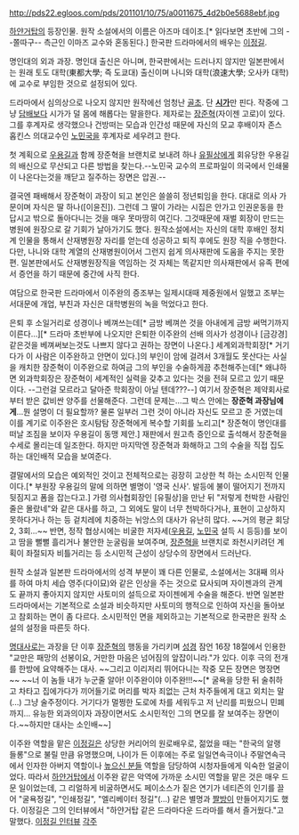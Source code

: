 http://pds22.egloos.com/pds/201101/10/75/a0011675_4d2b0e5688ebf.jpg

[[하얀거탑]]의 등장인물. 원작 소설에서의 이름은 아즈마 데이조.[* 읽다보면 초반에 그의 --쫄따구-- 측근인 이마즈 교수와 혼동된다.] 한국판 드라마에서의 배우는 [[이정길]]. 

명인대의 외과 과장. 명인대 출신은 아니며, 한국판에서는 드러나지 않지만 일본판에서는 원래 토도 대학(東都大學; 즉 도쿄대) 출신이며 나니와 대학(浪速大學; 오사카 대학)에 교수로 부임한 것으로 설정되어 있다. 
 
드라마에서 심의상으로 나오지 않지만 원작에선 엄청난 [[골초]]. 단 '''[[시가]]'''만 핀다. 작중에 그냥 [[담배]]보다 시가가 덜 몸에 해롭다는 말을한다. 제자로는 [[장준혁]](자이젠 고로)이 있다. 그를 후계자로 생각했으나 건방떠는 모습과 인간성 때문에 자신의 모교 후배이자 존스 홉킨스 의대교수인 [[노민국]]을 후계자로 세우려고 한다.

첫 계획으로 [[우용길]]과 함께 장준혁을 브랜치로 보내려 하나 [[유필상]]에게 회유당한 우용길의 배신으로 무산되고 다른 방법을 찾는다.--노민국 교수의 프로파일이 의국에서 인쇄물이 나온다는것을 깨닫고 질주하는 장면은 압권.--

결국엔 패배해서 장준혁이 과장이 되고 본인은 쓸쓸히 정년퇴임을 한다. 대대로 의사 가문이며 자식은 딸 하나([이윤진]). 그런데 그 딸이 가라는 시집은 안가고 인권운동을 한답시고 밖으로 돌아다니는 것을 매우 못마땅히 여긴다. 그것때문에 재벌 회장이 만드는 병원에 원장으로 갈 기회가 날아가기도 했다. 원작소설에서는 자신의 대학 후배인 정치계 인물을 통해서 산재병원장 자리를 얻는데 성공하고 퇴직 후에도 원장 직을 수행한다. 다만, 나니와 대학 계열의 산재병원이어서 그런지 쉽게 의사재판에 도움을 주지는 못한 편. 일본판에서도 산재병원장직을 역임하는 것 자체는 똑같지만 의사재판에서 유족 편에서 증언을 하기 때문에 중간에 사직 한다.

여담으로 한국판 드라마에서 이주완의 증조부는 일제시대때 제중원에서 일했고 조부는 서대문에 개업, 부친과 자신은 대학병원의 녹을 먹었다고 한다.

은퇴 후 소일거리로 성경이나 베껴쓰는데[* 금방 베껴쓴 것을 아내에게 금방 써먹기까지 이른다...][* 드라마 초반부에 나오지만 은퇴한 이주완의 선배 의사가 성경이나 [금강경]같은것을 베껴써보는것도 나쁘지 않다고 권하는 장면이 나온다.] 세계외과학회장[* 거기다가 이 사람은 이주완하고 안면이 있다.]의 부인이 암에 걸려서 3개월도 못산다는 사실을 캐치한 장준혁이 이주완으로 하여금 그의 부인을 수술하게끔 추천해주는데[* 왜냐하면 외과학회장은 장준혁이 세계적인 실력을 갖추고 있다는 것을 전혀 모르고 있기 때문이다. --그런걸 모르라고 달아준 학회장이 아닐 텐데???--] 여기서 장준혁은 제약회사로부터 받은 값비싼 양주를 선물해준다. 그런데 문제는...그 박스 안에는 '''장준혁 과장님에게'''...뭔 설명이 더 필요할까? 물론 일부러 그런 것이 아니라 자신도 모르고 준 거였는데 이를 계기로 이주완은 호시탐탐 장준혁에게 복수할 기회를 노리고[* 장준혁이 명인대를 떠날 조짐을 보이자 우용길이 동맹 제안.] 재판에서 원고측 증인으로 출석해서 장준혁을 수세로 몰리는데 일조한다. 하지만 마지막엔 장준혁과 화해하고 그의 수술을 직접 집도하는 대인배적 모습을 보여준다.

결말에서의 모습은 예외적인 것이고 전체적으로는 굉장히 고상한 척 하는 소시민적 인물이다.[* 부원장 우용길의 말에 의하면 별명이 '영국 신사'. 발등에 불이 떨어지기 전까지 뒷짐지고 폼을 잡는다고.] 가령 의사협회장인 [유필상]을 만난 뒤 "저렇게 천박한 사람인 줄은 몰랐네"와 같은 대사를 하고, 그 외에도 말이 너무 천박하다거나, 표현이 고상하지 못하다거나 하는 등 겉치레에 치중하는 뉘앙스의 대사가 유난히 많다. ~~거의 평균 회당 2, 3회...~~ 반면, 정작 협상시에는 비굴한 저자세([[우용길]], [[노민국]] 설득 시 등등)를 보이고 땀을 뻘뻘 흘리거나 불안한 눈굴림을 보여주며, [[장준혁]]을 브랜치로 좌천시키려던 계획이 좌절되자 비틀거리는 등 소시민적 근성이 상당수의 장면에서 드러난다.

원작 소설과 일본판 드라마에서의 성격 부분이 꽤 다른 인물로, 소설에서는 3대째 의사를 하여 마치 세습 영주(다이묘)와 같은 인상을 주는 것으로 묘사되며 자이젠과의 관계도 끝까지 좋아지지 않지만 사토미의 설득으로 자이젠에게 수술을 해준다. 반면 일본판 드라마에서는 기본적으로 소설과 비슷하지만 사토미의 행적으로 인하여 자신을 돌아보고 참회하는 면이 좀 다르다. 소시민적인 면을 제외하고는 기본적으로 한국판은 원작 소설의 설정을 따른듯 하다.

[[명대사]]로는 과장을 단 이후 [[장준혁]]의 행동을 가리키며 [[성경]] 잠언 16장 18절에서 인용한 "교만은 패망의 선봉이요, 거만한 마음은 넘어짐의 앞잡이니라."가 있다. 이후 극의 전개를 한방에 요약해주는 대사. ~~그리고 이리저리 뛰어다니는 작중 모든 장면은 명장면~~ ~~너 이 놈들 내가 누군줄 알아! 이주완이야 이주완!!!~~[* 굴욕을 당한 뒤 술취하고 차타고 집에가다가 끼어들기로 머리를 박자 죄없는 근처 차주들에게 대고 외치는 말(...) 그냥 술주정이다. 거기다가 멀쩡한 도로에 차를 세워두고 저 난리를 피웠으니 민폐까지... 유능한 외과의이자 과장이면서도 소시민적인 그의 면모를 잘 보여주는 장면이다.~~하지만 대사는 소인배~~]

이주완 역할을 맡은 [[이정길]]은 상당한 커리어의 원로배우로, 젊었을 때는 "한국의 알랭 들롱"으로 불릴 만큼 유명했으며, 나이가 든 이후에는 주로 일일연속극이나 주말연속극에서 인자한 아버지 역할이나 [[높으신 분들]] 역할을 담당하여 시청자들에게 익숙한 얼굴이었다. 따라서 [[하얀거탑]]에서 이주완 같은 악역에 가까운 소시민 역할을 맡은 것은 매우 드문 일이었는데, 그 리얼하게 비굴하면서도 페이소스가 짙은 연기가 네티즌의 인기를 끌어 "굴욕정길", "인쇄정길", "엘리베이터 정길"(…) 같은 별명과 [[짤방]]이 만들어지기도 했다. 이정길은 그의 인터뷰에서 "하얀거탑 같은 드라마다운 드라마를 해서 즐거웠다."고 말했다. [http://micon.miclub.com/board/viewArticle.do?artiNo=49121756&listCateNo=401&searchType=1&searchText=%EC%A7%9C%EC%9E%A5%EB%A9%B4&listPage=22 이정길 인터뷰]
[[각주]]
